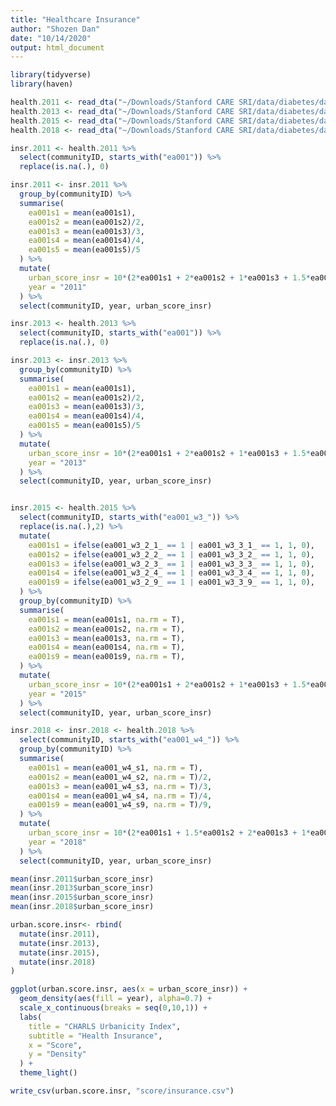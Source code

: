 ```yaml
---
title: "Healthcare Insurance"
author: "Shozen Dan"
date: "10/14/2020"
output: html_document
---
```


```r
library(tidyverse)
library(haven)
```

```r
health.2011 <- read_dta("~/Downloads/Stanford CARE SRI/data/diabetes/data/CHARLS/Health_Care_and_Insurance_2011.dta")
health.2013 <- read_dta("~/Downloads/Stanford CARE SRI/data/diabetes/data/CHARLS/Health_Care_and_Insurance_2013.dta")
health.2015 <- read_dta("~/Downloads/Stanford CARE SRI/data/diabetes/data/CHARLS/Health_Care_and_Insurance_2015.dta")
health.2018 <- read_dta("~/Downloads/Stanford CARE SRI/data/diabetes/data/CHARLS/Health_Care_and_Insurance_2018.dta")
```

```r
insr.2011 <- health.2011 %>% 
  select(communityID, starts_with("ea001")) %>% 
  replace(is.na(.), 0)

insr.2011 <- insr.2011 %>% 
  group_by(communityID) %>% 
  summarise(
    ea001s1 = mean(ea001s1),
    ea001s2 = mean(ea001s2)/2,
    ea001s3 = mean(ea001s3)/3,
    ea001s4 = mean(ea001s4)/4,
    ea001s5 = mean(ea001s5)/5
  ) %>% 
  mutate(
    urban_score_insr = 10*(2*ea001s1 + 2*ea001s2 + 1*ea001s3 + 1.5*ea001s4)/2,
    year = "2011"
  ) %>% 
  select(communityID, year, urban_score_insr)

insr.2013 <- health.2013 %>% 
  select(communityID, starts_with("ea001")) %>% 
  replace(is.na(.), 0)

insr.2013 <- insr.2013 %>% 
  group_by(communityID) %>% 
  summarise(
    ea001s1 = mean(ea001s1),
    ea001s2 = mean(ea001s2)/2,
    ea001s3 = mean(ea001s3)/3,
    ea001s4 = mean(ea001s4)/4,
    ea001s5 = mean(ea001s5)/5
  ) %>% 
  mutate(
    urban_score_insr = 10*(2*ea001s1 + 2*ea001s2 + 1*ea001s3 + 1.5*ea001s4)/2,
    year = "2013"
  ) %>% 
  select(communityID, year, urban_score_insr)


insr.2015 <- health.2015 %>% 
  select(communityID, starts_with("ea001_w3_")) %>%
  replace(is.na(.),2) %>%
  mutate(
    ea001s1 = ifelse(ea001_w3_2_1_ == 1 | ea001_w3_3_1_ == 1, 1, 0),
    ea001s2 = ifelse(ea001_w3_2_2_ == 1 | ea001_w3_3_2_ == 1, 1, 0),
    ea001s3 = ifelse(ea001_w3_2_3_ == 1 | ea001_w3_3_3_ == 1, 1, 0),
    ea001s4 = ifelse(ea001_w3_2_4_ == 1 | ea001_w3_3_4_ == 1, 1, 0),
    ea001s9 = ifelse(ea001_w3_2_9_ == 1 | ea001_w3_3_9_ == 1, 1, 0),
  ) %>%
  group_by(communityID) %>%
  summarise(
    ea001s1 = mean(ea001s1, na.rm = T),
    ea001s2 = mean(ea001s2, na.rm = T),
    ea001s3 = mean(ea001s3, na.rm = T),
    ea001s4 = mean(ea001s4, na.rm = T),
    ea001s9 = mean(ea001s9, na.rm = T),
  ) %>% 
  mutate(
    urban_score_insr = 10*(2*ea001s1 + 2*ea001s2 + 1*ea001s3 + 1.5*ea001s4 + 2*ea001s9)/2,
    year = "2015"
  ) %>% 
  select(communityID, year, urban_score_insr)

insr.2018 <- insr.2018 <- health.2018 %>% 
  select(communityID, starts_with("ea001_w4_")) %>%
  group_by(communityID) %>%
  summarise(
    ea001s1 = mean(ea001_w4_s1, na.rm = T),
    ea001s2 = mean(ea001_w4_s2, na.rm = T)/2,
    ea001s3 = mean(ea001_w4_s3, na.rm = T)/3,
    ea001s4 = mean(ea001_w4_s4, na.rm = T)/4,
    ea001s9 = mean(ea001_w4_s9, na.rm = T)/9,
  ) %>% 
  mutate(
    urban_score_insr = 10*(2*ea001s1 + 1.5*ea001s2 + 2*ea001s3 + 1*ea001s4 + 2*ea001s9)/2,
    year = "2018"
  ) %>% 
  select(communityID, year, urban_score_insr)
```
```r
mean(insr.2011$urban_score_insr)
mean(insr.2013$urban_score_insr)
mean(insr.2015$urban_score_insr)
mean(insr.2018$urban_score_insr)
```

```r
urban.score.insr<- rbind(
  mutate(insr.2011),
  mutate(insr.2013),
  mutate(insr.2015),
  mutate(insr.2018)
)

ggplot(urban.score.insr, aes(x = urban_score_insr)) + 
  geom_density(aes(fill = year), alpha=0.7) + 
  scale_x_continuous(breaks = seq(0,10,1)) +
  labs(
    title = "CHARLS Urbanicity Index",
    subtitle = "Health Insurance",
    x = "Score",
    y = "Density"
  ) + 
  theme_light()
```

```r
write_csv(urban.score.insr, "score/insurance.csv")
```

